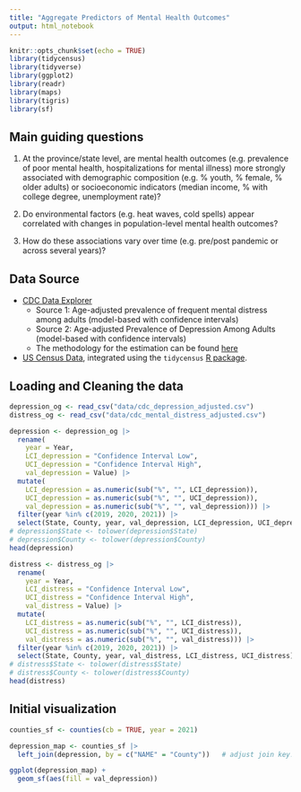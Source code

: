 ```yaml
---
title: "Aggregate Predictors of Mental Health Outcomes"
output: html_notebook
---
```



```r
knitr::opts_chunk$set(echo = TRUE)
library(tidycensus)
library(tidyverse)
library(ggplot2)
library(readr)
library(maps)
library(tigris)
library(sf)
```

## Main guiding questions

1. At the province/state level, are mental health outcomes (e.g. prevalence of poor mental health, hospitalizations for mental illness) more strongly associated with demographic composition (e.g. % youth, % female, % older adults) or socioeconomic indicators (median income, % with college degree, unemployment rate)?

2. Do environmental factors (e.g. heat waves, cold spells) appear correlated with changes in population-level mental health outcomes?

3. How do these associations vary over time (e.g. pre/post pandemic or across several years)?



## Data Source

- [CDC Data Explorer](https://ephtracking.cdc.gov/DataExplorer/)
  - Source 1: Age-adjusted prevalence of frequent mental distress among adults (model-based with confidence intervals)
  - Source 2: Age-adjusted Prevalence of Depression Among Adults (model-based with confidence intervals)
  - The methodology for the estimation can be found [here](https://www.cdc.gov/places/methodology/index.html)
- [US Census Data](https://data.census.gov/), integrated using the `tidycensus` [R package](https://walker-data.com/tidycensus/).


## Loading and Cleaning the data

```r
depression_og <- read_csv("data/cdc_depression_adjusted.csv")
distress_og <- read_csv("data/cdc_mental_distress_adjusted.csv")
```


```r
depression <- depression_og |> 
  rename(
    year = Year,
    LCI_depression = "Confidence Interval Low",
    UCI_depression = "Confidence Interval High", 
    val_depression = Value) |>
  mutate(
    LCI_depression = as.numeric(sub("%", "", LCI_depression)),
    UCI_depression = as.numeric(sub("%", "", UCI_depression)),
    val_depression = as.numeric(sub("%", "", val_depression))) |> 
  filter(year %in% c(2019, 2020, 2021)) |> 
  select(State, County, year, val_depression, LCI_depression, UCI_depression)
# depression$State <- tolower(depression$State)
# depression$County <- tolower(depression$County)
head(depression)
```


```r
distress <- distress_og |> 
  rename(
    year = Year,
    LCI_distress = "Confidence Interval Low",
    UCI_distress = "Confidence Interval High", 
    val_distress = Value) |> 
  mutate(
    LCI_distress = as.numeric(sub("%", "", LCI_distress)),
    UCI_distress = as.numeric(sub("%", "", UCI_distress)),
    val_distress = as.numeric(sub("%", "", val_distress))) |> 
  filter(year %in% c(2019, 2020, 2021)) |> 
  select(State, County, year, val_distress, LCI_distress, UCI_distress)
# distress$State <- tolower(distress$State)
# distress$County <- tolower(distress$County)
head(distress)
```




## Initial visualization

```r
counties_sf <- counties(cb = TRUE, year = 2021)
```


```r
depression_map <- counties_sf |>
  left_join(depression, by = c("NAME" = "County"))   # adjust join key!
```



```r
ggplot(depression_map) +
  geom_sf(aes(fill = val_depression)) 
```










